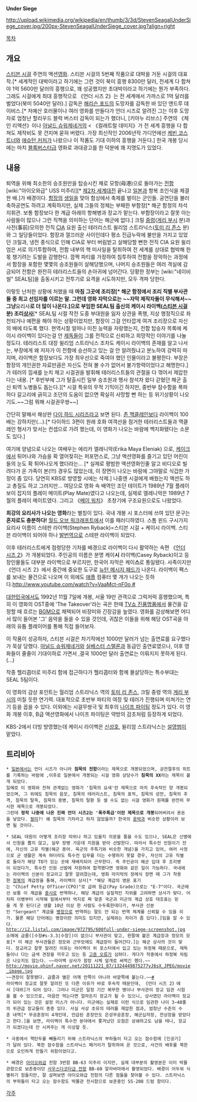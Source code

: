 '''Under Siege'''

http://upload.wikimedia.org/wikipedia/en/thumb/3/3d/StevenSeagalUnderSiege_cover.jpg/200px-StevenSeagalUnderSiege_cover.jpg?align=right

[[목차]]

== 개요 ==
[[스티븐 시걸]] 주연의 액션[[영화]]. 스티븐 시걸의 5번째 작품으로 대박을 거둔 시걸의 대표작.[* 세계적인 대박이라고 하기에는 그런 것이 북미 흥행 8300만 달러, 전세계 다 합쳐야 1억 5600만 달러의 흥행으로, 꽤 성공했지만 초대박이라고 하기에는 뭔가 부족하다. 그래도 시걸에게 최대 흥행작으로 《언더 시즈 2》는 전 세계에서 가까스로 1억 달러를 벌었다(북미 5040만 달러).] 감독은 [[해리슨 포드]]의 도망자를 감독한 바 있던 앤드루 데이비스.[* 저예산 호러물이나 여러 영화를 만들다가 언더 시즈로 알려진 그는 이후 도망자로 엄청난 할리우드 블럭 버스터 감독이 되는가 했더니, [키아누 리브스] 주연의 《체인 리액션》이나 [[아널드 슈워제네거]]의 < 《컬래트럴 데미지》가 전 세계 흥행을 다 합쳐도 제작비도 못 건지며 묻혀 버렸다. 가장 최신작인 2006년작 가디언에선 [[케빈 코스트너]]와 [[애슈턴 커처]]가 나왔으나 이 작품도 기대 이하의 흥행을 거둔다.] 한국 개봉 당시에는 마치 [[블록버스터]]급 영화로 과대광고를 한 덕분에 꽤 지명도가 있었다.


== 내용 ==
퇴역을 위해 최소한의 승조원만을 탑승시킨 채로 모항(母港)으로 돌아가는 [[전함]] [wiki:"아이오와급" USS 미주리][* [[제2차 세계대전]] 끝나고 [[일본]]과 항복 조인식을 체결한 배.]가 배경이다. [[함장]]의 [[생일]]을 맞아 함상에서 축제를 벌이는 군인들. 공연단을 불러 축하공연도 하려고 계획하지만, 실제 그들의 정체는 부패한 부함장[* 해군 함정의 차석 지휘관. 보통 함장보다 한 계급 아래의 항해병과 장교가 맡는다. 부함장이라고 잘못 아는 사람들이 많으나 그런 직책을 의미하는 단어는 해군에 없다.] 크릴 [[중령]]([[게리 부시]] 분)과 사전(事前)모의한 전직 [[CIA]] 요원 출신 테러리스트 윌리엄 스트라닉스([[토미 리 존스]] 분)와 그 일당들이었다. 함장과 껄끄러운 사이인데다 평소 진급누락에 불만을 가지고 있었던 크릴과, 냉전 종식으로 인해 CIA로 부터 버림받고 살해당할 뻔한 전직 CIA 요원 윌리엄은 서로 의기투합하여, 전함 내부의 핵 미사일을 탈취하여 전 세계를 상대로 협박해 한몫 챙기려는 도발을 감행한다. 깜짝 파티를 가장하여 침투하여 전함을 장악하는 과정에서 함장을 포함한 몇몇의 승조원들이 살해당했으며, 나머지 승조원들은 여러 격실에 감금되어 전함은 완전히 테러리스트들의 손아귀에 넘어간다. 당황한 정부는 [wiki:"네이비 씰" SEAL팀]을 출동시키고 전투기로 요격을 시도하지만, 모두 격파 당한다.

이렇듯 난처한 상황에 처했을 때 '''마침 그곳에 조리장[* 해군 함정에서 조리 직별 부사관들 중 최고 선임자를 이르는 말. 그런데 영화 자막으로는 ~~자막 제작자들이 무식해서~~ 그냥 '''요리사'''로 더 많이 나온다.]으로 부임한 SEAL팀 출신의 케이시 라이백([[스티븐 시걸]] 분) 조리[[상사]]'''[* SEAL팀 시절 작전 도중 부대원을 잃자 상관을 폭행, 지상 행정직으로 좌천되거나 예편을 해야 하는 상황이었지만, 함장이 그걸 안타깝게 여겨 조리장으로 자신의 배에 타도록 했다. 현역시절 얼마나 미친 능력을 자랑했는지, 전함 탑승자 목록에 케이시 라이백이 있다는걸 안 [[제독]]들이 그를 전적으로 신뢰하고 희망적인 이야기를 나눌 정도다. 테러리스트 대장 윌리엄 스트라닉스 조차도 케이시 라이백의 존재를 알고 나서는, 부장에게 왜 저자가 이 전함에 승선하고 있는 걸 안 알려줬냐고 분노하여 강력히 따지며, 라이백은 함장보다도 가장 최우선으로 죽여야 했던 인물이라고 불평한다. 부장은 함장의 개인권한 자료만큼은 자신도 전혀 볼 수가 없어서 불가항력이었다고 해명한다.]가 테러의 낌새를 눈치 채고 시걸권을 발휘해 테러리스트들의 관절을 다 꺾어서 제압한다는 내용. [* 후반부에 그가 탈출시킨 일부 승조원과 행사 참석차 왔다 갇혔던 해군 출신 퇴역 노병들도 돕는다.][* 시걸 특유의 무적 기믹이긴 하지만, 중반부 잠수함을 폭파하다 갈고리에 긁히고 조던의 도움이 없으면 확실히 사망할 뻔 하는 등 위기상황이 나오기도.~~그럼 뭐해 시걸권무쌍~~] 

간단히 말해서 해상판 [[다이 하드 시리즈]]라고 보면 된다. [[존 맥클레인]]보다 라이백이 100배는 강하지만(…).[* 다이하드 3편이 원래 호화 여객선을 점거한 테러리스트들과 맥클레인 형사가 맞서는 컨셉으로 가려 했는데, 이 영화가 나오는 바람에 백지화됐다는 소문도 있다.]

여기에 양념으로 나오는 여배우는 에리카 엘레니악(Erika Maya Eleniak) 으로, [[케이크]]에서 튀어나와 가슴을 확 열어젖히는 퍼포먼스로, 그냥 액션영화를 즐기고 있던 어린이들의 눈도 확 튀어나오게 했더라는... [* 실제로 평범한 액션영화인줄 알고 비디오로 빌려다가 온 가족이 본(!!!) 경우도 많았는데, 이 장면이 나오는 바람에 그야말로 식겁한 가정이 좀 있다. 당연히 KBS로 방영할 시에는 삭제.] 나중엔 시걸에게 배웠는지 액션도 하고 총질도 하고 그러지만... 여담으로 영화 속 배역인 조던 테이트가 1989년 7월 플레이 보이 잡지의 플레이 메이트(Play Mate)였다고 나오는데, 실제로 엘레니악은 1989년 7월의 플레이 메이트였다. 그리고 《[[베이 워치]]》 초창기에 구조요원으로도 나왔었다.

'''최강의 요리사가 나오는 영화'''라는 별칭이 있다. 국내 개봉 시 포스터에 쓰여 있던 문구는 '''혼자로도 충분하다!''' [[월드 오브 워크래프트]]에서 이를 패러디하였다. 스톰 윈드 구시가지 요리사 이름이 스테판 라이백(Stephen Ryback)=스티븐 시걸 + 케이시 라이백. 스티븐 라이백이 되어야 하나 [[발번역]]으로 스테판 라이백이 되었다.

이후 테러리스트에게 점령당한 기차를 배경으로 라이백이 다시 활약하는 속편 《[[언더 시즈 2]]》가 개봉되었다. 주인공의 이름은 분명 케이'''시''' 라이백(Casey Ryback)이고 등장인물들도 대부분 라이백으로 부르지만, 한국어 자막은 케이'''스'''로 통일됐다. 사족이지만 《언더 시즈 2》에서 중간에 중요한 도구로 [[뉴턴 메시지 패드]]가 나온다. 라이백이 팩스를 보내는 물건으로 나오며  이 외에도 [[애플]] 컴퓨터 몇 개가 나오는 듯하다.[[http://www.youtube.com/watch?v=VaaMct-nF0o #]]

[[대한민국]]에서도 1992년 11월 7일에 개봉, 서울 19만 관객으로 그럭저럭 흥행했으며, 특히 이 영화의 OST중에 'The Takeover'라는 곡은 한때 [[TV쇼 진품명품]]에서 물건을 감정할 때 흐르는 [[BGM]]으로 채택되어 비장미와 긴장감을 높였다. 영화를 감상해보면 어디서 많이 들어본 '그' 음악을 들을 수 있을 것인데, 귀찮은 이들을 위해 해당 OST곡을 아래의 유튭 플레이어를 통해 직접 들어보자.

{{{#!html
<iframe width="425" height="349" src="http://www.youtube.com/embed/YWuFSkTKYIc" frameborder="0" allowfullscreen></iframe>
}}}

이 작품이 성공하자, 스티븐 시걸은 차기작에선 1000만 달러가 넘는 출연료를 요구했다가 묵살 당했다. [[아널드 슈워제네거]]와 [[실베스터 스탤론]]과 동급인 출연료였으나, 이후 영화들이 줄줄이 기대이하로 가면서 ,결국 1000만 달러 출연료는 이뤄지지 못하게 된다.(...)

작중 헬리콥터로 미주리 함에 접근하다가 헬리콥터와 함께 몰살당하는 특수부대는 SEAL 5팀이다.

이 영화의 감상 포인트는 월리엄 스트라닉스 역의 [[토미 리 존스]], 크릴 중령 역의 [[게리 부시]]의 미칠 듯한 연기력. 대표적으로 초반부 파티의 여장 및 테러가 진행되며 미쳐가는 연기 등을 꼽을 수 있다. 이외에는 시걸무쌍극 및 최후의 [[나이프 파이팅]] 정도가 있다. 이 영화 개봉 이후, B급 액션영화에서 나이프 파이팅은 약방의 감초처럼 등장하게 되었다.

KBS-2에서 더빙 방영했는데 케이시 라이백은 [[신성호]], 윌리엄 스트라닉스는 [[설영범]]이 맡았다.

== 트리비아 ==
 * [[일본]]에서는 언더 시즈가 아니라 '''침묵의 전함'''이라는 제목으로 개봉되었으며, 공전절후의 히트를 기록하는 바람에 ,이후로 일본에서 개봉되는 시걸 영화 상당수가 '''침묵의 XX'''라는 제목이 붙게 되었다.
 일예로 이 영화와 전혀 관계없는 영화가 '침묵의 요새'란 제목으로 마치 후속작인 양 개봉되었으며, 그 외에도 침묵의 음모, 침묵의 테러리스트, 침묵의 표적, 침묵의 성전, 침묵의 추격, 침묵의 탈옥, 침묵의 용병, 침묵의 탈환 등 셀 수도 없는 시걸 영화가 원제를 완전히 무시한 제목으로 개봉되었다.
 그런데 '''정작 나중에 나온 진짜 언더 시즈2는 '폭주특급'이란 제목으로 개봉'''되어버려서 혼돈을 낳았다. [[뭥미]]?! 왜 침묵의 기차라고 하지 않았을까? 한국의 [[옹박]]과 비슷한 상황이라 보면 될 것이다.

 * SEAL 대원이 어떻게 조리장 따위나 하고 있을지 의문을 품을 수도 있으나, SEAL은 신병에서 인원을 뽑지 않고, 실무 장병 가운데 지원을 받아 선발한다. 따라서 특수전 인원이기 전에, 자신의 고유 직별(해군 용어. 육군의 주특기와 비슷한 개념)을 가지고 있어, 여러 사정으로 군 생활은 계속 하더라도 특수전 임무를 더는 수행하지 못할 경우, 자신의 고유 직별로 돌아가 해당 TO가 있는 곳에 재배치되어 근무한다. 즉 주인공이 해군 입대 후 조리병이 되었다가, 특수전 인원 선발에 자원하여 합격했다면 영화와 같은 일이 가능하다. 국내에는 라이백의 신분이 장교라고 잘못 알려졌는데, 영화 마지막의 장례식 장면 때 그가 착용한 [[정복]]의 계급장을 통해, 라이백이 상사[* "해당 계급의 영문 표기는 "Chief Petty Officer(CPO)"로 급여 등급(Pay Grade)으로는 "E-7"이다. 국군에선 보통 이 계급을 [[중사]]로 번역하나, 해당 계급의 실질적인 지위를 고려하면 상사가 맞다. 어차피 이병부터 시작해 밑에서부터 억지로 짜 맞춘 국군과 미군의 계급 상호 대조표는 믿을 게 못 된다(군 생활 10년 이상 한 사람도 수두룩한데다가, 부사관 신분인 "Sergeant" 계급을 [[병장]]으로 번역하는 말도 안 되는 번역 체계를 신뢰할 수 있을 리가. 물론 해당 단어에는 병장이란 의미도 있지만, 실제와는 차이가 좀 있다).]임을 알 수 있다. 
 http://i2.listal.com/image/972795/600full-under-siege-screenshot.jpg 
 소매에 금줄([수장#s-3.3|수장])이 없으니 부사관이 맞고, 왼팔에 붙은 계급장과 정모의 모표[* 미 해군 부사관들은 정모와 근무모에도 계급장이 들어간다.]는 해군 상사의 것이 맞다. 장교라고 잘못 알려진 이유는 라이백이 위 포스터에서 입고 있는 하정복 때문으로, 제독들이나 다는 금색 견장을 끼우고 있는 등 [[고증 오류]]가 심하다. 게다가 작중에서 하정복 차림은 나오지도 않는다. ~~라이백 상사가 함장 시체 덮개로 써먹긴 했다.~~
 http://movie.phinf.naver.net/20111221_87/1324449875277yJ6sX_JPEG/movie_image.jpg
 ~~견장이 잘못됐다. 금줄과 별은 어깨 안쪽이 아니라 바깥쪽에 붙는다.~~[http://www.vanguardmil.com/index.php?main_page=product_info&cPath=2_232_233_235&products_id=4531 #] 
 라이백이 장교로 잘못 알려진 또 다른 이유가 바로 후속작 때문인데, 《언더 시즈 2》에서 [대위]가 되어 있다. 그러나 미군은 일정 기간 복무한 병이나 부사관이 장교 임관 시험을 볼 수 있으므로, 마음만 먹는다면 얼마든지 장교가 될 수 있으니, 상사였던 라이백이 장교가 되어 있는 것은 설정 미스가 아니다. 미군에는 실제로 이런 식으로 임관한 나이 3~40줄의 위관급 장교들이 종종 있다. 사실 사상 초유의 테러를 제압한 점과, 엄청난 수준의 수훈 내역[* 무공훈장이 4개인데, 언급된 훈장만도 은성무공훈장, 해군십자장, 전상장을 받았다고 한다.]을 보면, 라이백이 특수전 분야에서 쫓겨났던 오점은 상쇄하고도 남을 테니, 장교가 되겠다는데 안 시켜주는 게 이상할 듯.

 * 극중에서 핵탄두를 빼돌리기 위해 스트라닉스의 부하들이 타고 오는 잠수함에 [인공기]가 달려 있다. 북한 잠수함을 스트라닉스 패거리가 탈취하여 온 것으로, 사건의 배후를 북한으로 오인하게 만들기 위함이었다고.

 * 배경은 [[아이오와급]] 전함 3번함 BB-63 미주리 이지만, 실제 대부분의 촬영분은 이미 박물관함으로 보존중이던 [[사우스다코타급 전함]] BB-60 알라바마에서 촬영되었다. 배경이 어두워 식별하기 힘들지만, 잘 살펴보면 아이오와급 전함의 다른 점들을 찾아볼 수 있다. 스트라닉스의 부하들이 타고 오는 잠수함도 박물관 전시함으로 보존중인 SS-208 드럼 함이다.

[[각주]]
